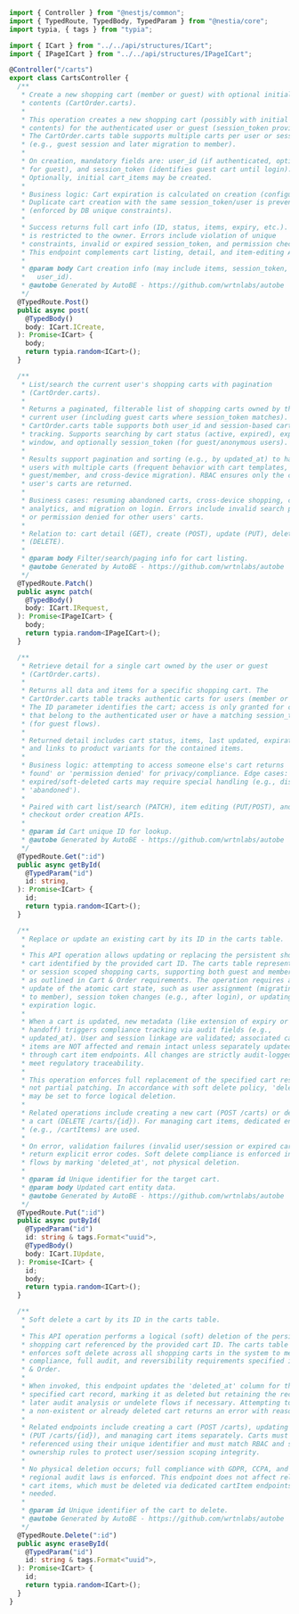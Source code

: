 ```typescript filename="src/controllers/carts/CartsController.ts" showLineNumbers
import { Controller } from "@nestjs/common";
import { TypedRoute, TypedBody, TypedParam } from "@nestia/core";
import typia, { tags } from "typia";

import { ICart } from "../../api/structures/ICart";
import { IPageICart } from "../../api/structures/IPageICart";

@Controller("/carts")
export class CartsController {
  /**
   * Create a new shopping cart (member or guest) with optional initial
   * contents (CartOrder.carts).
   *
   * This operation creates a new shopping cart (possibly with initial
   * contents) for the authenticated user or guest (session_token provided).
   * The CartOrder.carts table supports multiple carts per user or session
   * (e.g., guest session and later migration to member).
   *
   * On creation, mandatory fields are: user_id (if authenticated, optional
   * for guest), and session_token (identifies guest cart until login).
   * Optionally, initial cart_items may be created.
   *
   * Business logic: Cart expiration is calculated on creation (configurable).
   * Duplicate cart creation with the same session_token/user is prevented
   * (enforced by DB unique constraints).
   *
   * Success returns full cart info (ID, status, items, expiry, etc.). Access
   * is restricted to the owner. Errors include violation of unique
   * constraints, invalid or expired session_token, and permission checks.
   * This endpoint complements cart listing, detail, and item-editing APIs.
   *
   * @param body Cart creation info (may include items, session_token,
   *   user_id).
   * @autobe Generated by AutoBE - https://github.com/wrtnlabs/autobe
   */
  @TypedRoute.Post()
  public async post(
    @TypedBody()
    body: ICart.ICreate,
  ): Promise<ICart> {
    body;
    return typia.random<ICart>();
  }

  /**
   * List/search the current user's shopping carts with pagination
   * (CartOrder.carts).
   *
   * Returns a paginated, filterable list of shopping carts owned by the
   * current user (including guest carts where session_token matches). The
   * CartOrder.carts table supports both user_id and session-based cart
   * tracking. Supports searching by cart status (active, expired), expiry
   * window, and optionally session_token (for guest/anonymous users).
   *
   * Results support pagination and sorting (e.g., by updated_at) to handle
   * users with multiple carts (frequent behavior with cart templates,
   * guest/member, and cross-device migration). RBAC ensures only the current
   * user's carts are returned.
   *
   * Business cases: resuming abandoned carts, cross-device shopping, cart
   * analytics, and migration on login. Errors include invalid search params
   * or permission denied for other users' carts.
   *
   * Relation to: cart detail (GET), create (POST), update (PUT), delete
   * (DELETE).
   *
   * @param body Filter/search/paging info for cart listing.
   * @autobe Generated by AutoBE - https://github.com/wrtnlabs/autobe
   */
  @TypedRoute.Patch()
  public async patch(
    @TypedBody()
    body: ICart.IRequest,
  ): Promise<IPageICart> {
    body;
    return typia.random<IPageICart>();
  }

  /**
   * Retrieve detail for a single cart owned by the user or guest
   * (CartOrder.carts).
   *
   * Returns all data and items for a specific shopping cart. The
   * CartOrder.carts table tracks authentic carts for users (member or guest).
   * The ID parameter identifies the cart; access is only granted for carts
   * that belong to the authenticated user or have a matching session_token
   * (for guest flows).
   *
   * Returned detail includes cart status, items, last updated, expiration,
   * and links to product variants for the contained items.
   *
   * Business logic: attempting to access someone else's cart returns 'not
   * found' or 'permission denied' for privacy/compliance. Edge cases:
   * expired/soft-deleted carts may require special handling (e.g., display as
   * 'abandoned').
   *
   * Paired with cart list/search (PATCH), item editing (PUT/POST), and
   * checkout order creation APIs.
   *
   * @param id Cart unique ID for lookup.
   * @autobe Generated by AutoBE - https://github.com/wrtnlabs/autobe
   */
  @TypedRoute.Get(":id")
  public async getById(
    @TypedParam("id")
    id: string,
  ): Promise<ICart> {
    id;
    return typia.random<ICart>();
  }

  /**
   * Replace or update an existing cart by its ID in the carts table.
   *
   * This API operation allows updating or replacing the persistent shopping
   * cart identified by the provided cart ID. The carts table represents user
   * or session scoped shopping carts, supporting both guest and member flows
   * as outlined in Cart & Order requirements. The operation requires a full
   * update of the atomic cart state, such as user assignment (migrating guest
   * to member), session token changes (e.g., after login), or updating
   * expiration logic.
   *
   * When a cart is updated, new metadata (like extension of expiry or session
   * handoff) triggers compliance tracking via audit fields (e.g.,
   * updated_at). User and session linkage are validated; associated cart
   * items are NOT affected and remain intact unless separately updated
   * through cart item endpoints. All changes are strictly audit-logged to
   * meet regulatory traceability.
   *
   * This operation enforces full replacement of the specified cart resource,
   * not partial patching. In accordance with soft delete policy, 'deleted_at'
   * may be set to force logical deletion.
   *
   * Related operations include creating a new cart (POST /carts) or deleting
   * a cart (DELETE /carts/{id}). For managing cart items, dedicated endpoints
   * (e.g., /cartItems) are used.
   *
   * On error, validation failures (invalid user/session or expired cart)
   * return explicit error codes. Soft delete compliance is enforced in all
   * flows by marking 'deleted_at', not physical deletion.
   *
   * @param id Unique identifier for the target cart.
   * @param body Updated cart entity data.
   * @autobe Generated by AutoBE - https://github.com/wrtnlabs/autobe
   */
  @TypedRoute.Put(":id")
  public async putById(
    @TypedParam("id")
    id: string & tags.Format<"uuid">,
    @TypedBody()
    body: ICart.IUpdate,
  ): Promise<ICart> {
    id;
    body;
    return typia.random<ICart>();
  }

  /**
   * Soft delete a cart by its ID in the carts table.
   *
   * This API operation performs a logical (soft) deletion of the persistent
   * shopping cart referenced by the provided cart ID. The carts table
   * enforces soft delete across all shopping carts in the system to meet
   * compliance, full audit, and reversibility requirements specified in Cart
   * & Order.
   *
   * When invoked, this endpoint updates the 'deleted_at' column for the
   * specified cart record, marking it as deleted but retaining the record for
   * later audit analysis or undelete flows if necessary. Attempting to delete
   * a non-existent or already deleted cart returns an error with reason.
   *
   * Related endpoints include creating a cart (POST /carts), updating a cart
   * (PUT /carts/{id}), and managing cart items separately. Carts must be
   * referenced using their unique identifier and must match RBAC and session
   * ownership rules to protect user/session scoping integrity.
   *
   * No physical deletion occurs; full compliance with GDPR, CCPA, and
   * regional audit laws is enforced. This endpoint does not affect related
   * cart items, which must be deleted via dedicated cartItem endpoints if
   * needed.
   *
   * @param id Unique identifier of the cart to delete.
   * @autobe Generated by AutoBE - https://github.com/wrtnlabs/autobe
   */
  @TypedRoute.Delete(":id")
  public async eraseById(
    @TypedParam("id")
    id: string & tags.Format<"uuid">,
  ): Promise<ICart> {
    id;
    return typia.random<ICart>();
  }
}
```